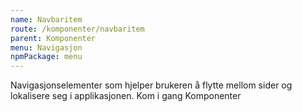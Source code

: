 ```yaml
---
name: Navbaritem
route: /komponenter/navbaritem
parent: Komponenter
menu: Navigasjon
npmPackage: menu
---
```



<PageHeader>
  Navigasjonselementer som hjelper brukeren å flytte mellom sider og lokalisere
  seg i applikasjonen.
</PageHeader>

<Playground>
  <NavBarItem>Kom i gang</NavBarItem>
  <NavBarItem active>Komponenter</NavBarItem>
</Playground>
